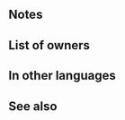 {{Weapon Infobox
|tagid=SID_荒ぶる女子力の斧
|weaponName=Fair-Fury Axe
|image=wep_ax094
|weaponType=Axe
|might=16
|range=1
|cooldown=-1
|effect=Accelerates Special trigger (cooldown count-1). If unit initiates combat or is within 2 spaces of an ally, deals damage = 15% of unit's Atk and grants Atk/Spd+6 to unit during combat.
|cost=400
|exclusive=1
|statModifiers=0,16,0,0,0
|required=Silver Axe
|intID=2657
|sort=562
|value=20
|timingID=21
|abilityID=206
|limit1ID=58
|randomTimestamp=2021-08-19T07:00:00Z
|randomMinLv=31
|properties=random_owner
}}
==Notes==
{{IfUnitInitiates}}
{{AtkDamageBoost}}
{{Temporary buffs}}
==List of owners==
{{Skill Hero List}}
==In other languages==
{{OtherLanguages
|japanese=荒ぶる女子力の斧
|german=Ungestüme Axt
|spanishEU=Hacha de furia
|spanishLA=Hacha de furia
|french=Hache fougueuse
|italian=Ascia del fascino
|chineseTW=狂野女子力之斧
|portuguese=Machado furioso
}}
==See also==
{{See also skills|cond=Description LIKE '%deals damage =%of unit_s Atk%' AND Description NOT LIKE '%minus%' AND Description NOT LIKE '%boost resets%'}}
{{Weapons Navbox}}